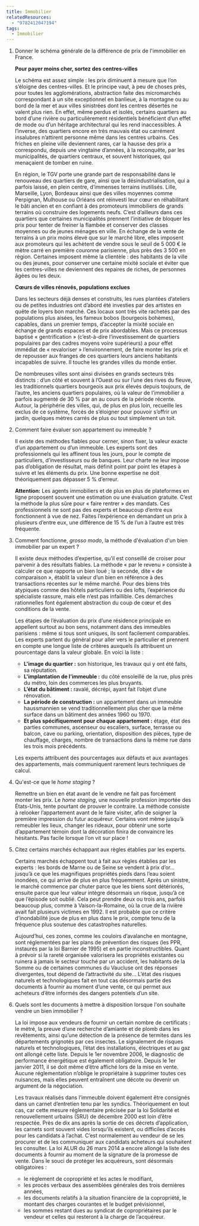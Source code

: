 ```yaml
---
title: Immobilier
relatedResources:
  - "9782412047194"
tags:
  - Immobilier
---
```


1. Donner le schéma générale de la différence de prix de l'immobilier en France.

   <Solution>

   **Pour payer moins cher, sortez des centres-villes**

   Le schéma est assez simple : les prix diminuent à mesure que l’on s’éloigne des centres-villes. Et le principe vaut, à peu de choses près, pour toutes les agglomérations, abstraction faite des micromarchés correspondant à un site exceptionnel en banlieue, à la montagne ou au bord de la mer et aux villes sinistrées dont les centres désertés ne valent plus rien. En effet, même perdus et isolés, certains quartiers au bord d’une rivière ou particulièrement résidentiels bénéficient d’un effet de mode ou d’un héritage architectural qui les rend inaccessibles. À l’inverse, des quartiers encore en très mauvais état ou carrément insalubres n’attirent personne même dans les centres urbains. Ces friches en pleine ville deviennent rares, car la hausse des prix a correspondu, depuis une vingtaine d’années, à la reconquête, par les municipalités, de quartiers centraux, et souvent historiques, qui menaçaient de tomber en ruine.

   En région, le TGV porte une grande part de responsabilité dans le renouveau des quartiers de gare, ainsi que la désindustrialisation, qui a parfois laissé, en plein centre, d’immenses terrains inutilisés. Lille, Marseille, Lyon, Bordeaux ainsi que des villes moyennes comme Perpignan, Mulhouse ou Orléans ont réinvesti leur cœur en réhabilitant le bâti ancien et en confiant à des promoteurs immobiliers de grands terrains où construire des logements neufs. C’est d’ailleurs dans ces quartiers que certaines municipalités prennent l’initiative de bloquer les prix pour tenter de freiner la flambée et conserver des classes moyennes ou de jeunes ménages en ville. En échange de la vente de terrains à un prix moins élevé que sur le marché libre, elles imposent aux promoteurs qui les achètent de vendre sous le seuil de 5 000 € le mètre carré en première couronne parisienne, plus près des 3 500 en région. Certaines imposent même la clientèle : des habitants de la ville ou des jeunes, pour conserver une certaine mixité sociale et éviter que les centres-villes ne deviennent des repaires de riches, de personnes âgées ou les deux.

   **Cœurs de villes rénovés, populations exclues**

   Dans les secteurs déjà denses et construits, les rues plantées d’ateliers ou de petites industries ont d’abord été investies par des artistes en quête de loyers bon marché. Ces locaux sont très vite rachetés par des populations plus aisées, les fameux bobos (bourgeois bohèmes), capables, dans un premier temps, d’accepter la mixité sociale en échange de grands espaces et de prix abordables. Mais ce processus baptisé « gentrification » (c’est-à-dire l’investissement de quartiers populaires par des cadres moyens voire supérieurs) a pour effet immédiat de « revaloriser » l’environnement, de faire monter les prix et de repousser aux franges de ces quartiers leurs anciens habitants incapables de suivre. Il touche les grandes villes du monde entier.

   De nombreuses villes sont ainsi divisées en grands secteurs très distincts : d’un côté et souvent à l’Ouest ou sur l’une des rives du fleuve, les traditionnels quartiers bourgeois aux prix élevés depuis toujours, de l’autre, les anciens quartiers populaires, où la valeur de l’immobilier a parfois augmenté de 30 % par an au cours de la période récente. Autour, la périphérie des villes, qui, de plus en plus loin, recueille les exclus de ce système, forcés de s’éloigner pour pouvoir s’offrir un jardin, quelques mètres carrés de plus ou tout simplement un toit.

   </Solution>

2. Comment faire évaluer son appartement ou immeuble ?

   <Solution>

   Il existe des méthodes fiables pour cerner, sinon fixer, la valeur exacte d’un appartement ou d’un immeuble. Les experts sont des professionnels qui les affinent tous les jours, pour le compte de particuliers, d’investisseurs ou de banques. Leur charte ne leur impose pas d’obligation de résultat, mais définit point par point les étapes à suivre et les éléments du prix. Une bonne expertise ne doit théoriquement pas dépasser 5 % d’erreur.

   **Attention:** Les agents immobiliers et de plus en plus de plateformes en ligne proposent souvent une estimation ou une évaluation gratuite. C’est la méthode la plus sûre pour « faire rentrer » des mandats. Ces professionnels ne sont pas des experts et beaucoup d’entre eux fonctionnent à vue de nez. Faites l’expérience en demandant un prix à plusieurs d’entre eux, une différence de 15 % de l’un à l’autre est très fréquente.

   </Solution>

3. Comment fonctionne, _grosso modo_, la méthode d'évaluation d'un bien immobilier par un expert ?

   <Solution>

   Il existe deux méthodes d’expertise, qu’il est conseillé de croiser pour parvenir à des résultats fiables. La méthode « par le revenu » consiste à calculer ce que rapporte un bien loué ; la seconde, dite « de comparaison », établit la valeur d’un bien en référence à des transactions récentes sur le même marché. Pour des biens très atypiques comme des hôtels particuliers ou des lofts, l’expérience du spécialiste rassure, mais elle n’est pas infaillible. Ces démarches rationnelles font également abstraction du coup de cœur et des conditions de la vente.

   Les étapes de l’évaluation du prix d’une résidence principale en appellent surtout au bon sens, notamment dans des immeubles parisiens : même si tous sont uniques, ils sont facilement comparables. Les experts partent du général pour aller vers le particulier et prennent en compte une longue liste de critères auxquels ils attribuent un pourcentage dans la valeur globale. En voici la liste :

   - **L'image du quartier :** son historique, les travaux qui y ont été faits, sa réputation.
   - **L'implantation de l'immeuble :** du côté ensoleillé de la rue, plus près du métro, loin des commerces les plus bruyants.
   - **L’état du bâtiment :** ravalé, décrépi, ayant fait l’objet d’une rénovation.
   - **La période de construction :** un appartement dans un immeuble haussmannien se vend traditionnellement plus cher que la même surface dans un bâtiment des années 1960 ou 1970.
   - **Et plus spécifiquement pour chaque appartement :** étage, état des parties communes, ascenseur ou escaliers, surface, terrasse ou balcon, cave ou parking, orientation, disposition des pièces, type de chauffage, charges, nombre de transactions dans la même rue dans les trois mois précédents.

   Les experts attribuent des pourcentages aux défauts et aux avantages des appartements, mais communiquent rarement leurs techniques de calcul.

   </Solution>

4. Qu'est-ce que le _home staging_ ?

   <Solution>

   Remettre un bien en état avant de le vendre ne fait pas forcément monter les prix. Le _home staging_, une nouvelle profession importée des États-Unis, tente pourtant de prouver le contraire. La méthode consiste à relooker l’appartement avant de le faire visiter, afin de soigner la première impression du futur acquéreur. Certains vont même jusqu’à remeubler les lieux, changer les rideaux, pour obtenir une sorte d’appartement témoin dont la décoration finira de convaincre les hésitants. Pas facile lorsque l’on vit sur place !

   </Solution>

5. Citez certains marchés échappant aux règles établies par les experts.

   <Solution>

   Certains marchés échappent tout à fait aux règles établies par les experts : les bords de Marne ou de Seine se vendent à prix d’or… jusqu’à ce que les magnifiques propriétés pieds dans l’eau soient inondées, ce qui arrive de plus en plus fréquemment. Après un sinistre, le marché commence par chuter parce que les biens sont détériorés, ensuite parce que leur valeur intègre désormais un risque, jusqu’à ce que l’épisode soit oublié. Cela peut prendre deux ou trois ans, parfois beaucoup plus, comme à Vaison-la-Romaine, où la crue de la rivière avait fait plusieurs victimes en 1992. Il est probable que ce critère d’inondabilité joue de plus en plus dans le prix, compte tenu de la fréquence plus soutenue des catastrophes naturelles.

   Aujourd’hui, ces zones, comme les couloirs d’avalanche en montagne, sont réglementées par les plans de prévention des risques (les PPR, instaurés par la loi Barnier de 1995) et en partie inconstructibles. Quant à prévoir si la rareté organisée valorisera les propriétés existantes ou ruinera à jamais le secteur touché par un accident, les habitants de la Somme ou de certaines communes du Vaucluse ont des réponses divergentes, tout dépend de l’attractivité du site… L’état des risques naturels et technologiques fait en tout cas désormais partie des documents à fournir au moment d’une vente, ce qui permet aux acheteurs d’être informés des dangers potentiels d’un site.

   </Solution>

6. Quels sont les documents à mettre à disposition lorsque l'on souhaite vendre un bien immobilier ?

   <Solution>

   La loi impose aux vendeurs de fournir un certain nombre de certificats : le métré, la preuve d’une recherche d’amiante et de plomb dans les revêtements, ainsi qu’une détection de la présence de termites dans les départements grignotés par ces insectes. Le signalement de risques naturels et technologiques, l’état des installations, électriques et au gaz ont allongé cette liste. Depuis le 1er novembre 2006, le diagnostic de performance énergétique est également obligatoire. Depuis le 1er janvier 2011, il se doit même d’être affiché lors de la mise en vente. Aucune réglementation n’oblige le propriétaire à supprimer toutes ces nuisances, mais elles peuvent entraînent une décote ou devenir un argument de la négociation.

   Les travaux réalisés dans l’immeuble doivent également être consignés dans un carnet d’entretien tenu par les syndics. Théoriquement en tout cas, car cette mesure réglementaire précisée par la loi Solidarité et renouvellement urbains (SRU) de décembre 2000 est loin d’être respectée. Près de dix ans après la sortie de ces décrets d’application, les carnets sont souvent vides lorsqu’ils existent, ou difficiles d’accès pour les candidats à l’achat. C’est normalement au vendeur de se les procurer et de les communiquer aux candidats acheteurs qui souhaitent les consulter. La loi ALUR du 26 mars 2014 a encore allongé la liste des documents à fournir au moment de la signature de la promesse de vente. Dans le souci de protéger les acquéreurs, sont désormais obligatoires :

   - le règlement de copropriété et les actes le modifiant,
   - les procès verbaux des assemblées générales des trois dernières années,
   - les documents relatifs à la situation financière de la copropriété, le montant des charges courantes et le budget prévisionnel,
   - les sommes restant dues au syndicat de copropriétaires par le vendeur et celles qui resteront à la charge de l’acquéreur.

   </Solution>
